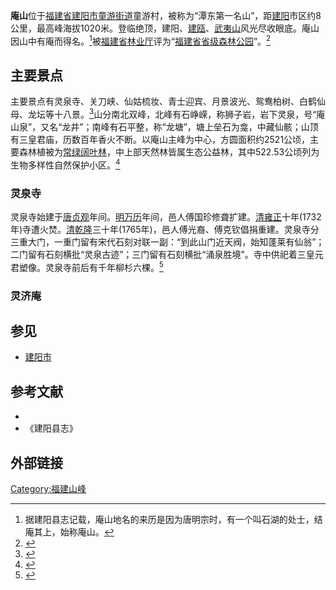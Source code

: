 {{Infobox Mountain
| 名稱 = 庵山
| 照片 = 建阳庵山省级森林公园.jpg
| 照片說明 =最高峰玉皇顶上眺望远方
| 海拔 =1020米(最高峰玉皇顶)
| 位置 = {{CHN}}[[福建省|福建省]][[建阳市|建阳市]][[童游街道|童游街道]]童游村
| 山脈 =
| 相對高度 =
| 座標 = {{coord|27|33|N|118|13|E|type:mountain}}
| 地形圖 =
| 類別 =
| 年齡 =
| 最近喷发 = 
| 首次登頂 =
| 最容易的攀登路線 =
| pushpin_map = China
| pushpin_map_caption = 庵山的位置
| latd=27 |latm=33 |lats= |latNS=N
| longd=118 |longm=13 |longs= |longEW=E
}}
'''庵山'''位于[[福建省|福建省]][[建阳市|建阳市]][[童游街道|童游街道]]童游村，被称为“潭东第一名山”，距[[建阳|建阳]]市区约8公里，最高峰海拔1020米。登临绝顶，建阳、[[建瓯|建瓯]]、[[武夷山|武夷山]]风光尽收眼底。庵山因山中有庵而得名。<ref>据建阳县志记载，庵山地名的来历是因为唐明宗时，有一个叫石湖的处士，结庵其上，始称庵山。</ref>被[[福建省林业厅|福建省林业厅]]评为“[[福建省省级森林公园|福建省省级森林公园]]”。<ref name="建阳市庵山省级森林公园">{{cite web |url=http://www.fjforestry.gov.cn/InfoShow.aspx?InfoID=37993&InfoTypeID=5 |title=建阳市庵山省级森林公园 |accessdate=2013-06-24 |author= |publisher=福建省林业厅 |language=zh-hans |archive-url=https://web.archive.org/web/20130811102247/http://fjforestry.gov.cn/InfoShow.aspx?InfoID=37993&InfoTypeID=5 |archive-date=2013-08-11 |dead-url=yes }}</ref>
== 主要景点 ==
主要景点有灵泉寺、关刀峡、仙姑梳妆、青士迎宾、月景波光、鸳鸯柏树、白鹤仙母、龙坛等十八景。<ref name="建阳庵山介绍">{{cite web |url=http://nanping.cncn.com/jingdian/anshan/profile |title=建阳庵山介绍 |accessdate=2013-06-24 |author= |publisher=欣欣旅游网 |language=zh-hans |archive-date=2019-11-17 |archive-url=https://web.archive.org/web/20191117232928/https://nanping.cncn.com/jingdian/anshan/profile |dead-url=no }}</ref>山分南北双峰，北峰有石峥嵘，称狮子岩，岩下灵泉，号“庵山泉”，又名“龙井”；南峰有石平整，称“龙塘”，塘上垒石为龛，中藏仙骸；山顶有三皇君庙，历数百年香火不断。以庵山主峰为中心，方圆面积约2521公顷，主要森林植被为[[常绿阔叶林|常绿阔叶林]]，中上部天然林皆属生态公益林，其中522.53公顷列为生物多样性自然保护小区。<ref name="建阳市庵山省级森林公园">{{cite web |url=http://www.fjforestry.gov.cn/InfoShow.aspx?InfoID=37993&InfoTypeID=5 |title=建阳市庵山省级森林公园 |accessdate=2013-06-24 |author= |publisher=福建省林业厅 |language=zh-hans |archive-url=https://web.archive.org/web/20130811102247/http://fjforestry.gov.cn/InfoShow.aspx?InfoID=37993&InfoTypeID=5 |archive-date=2013-08-11 |dead-url=yes }}</ref>
=== 灵泉寺 ===
灵泉寺始建于[[唐|唐]][[贞观|贞观]]年间。[[明|明]][[万历|万历]]年间，邑人傅国珍修聋扩建。[[清|清]][[雍正|雍正]]十年(1732年)寺遭火焚。[[清|清]][[乾隆|乾隆]]三十年(1765年)，邑人傅光裔、傅克钦倡捐重建。灵泉寺分三重大门，一重门留有宋代石刻对联一副：“到此山门近天阀，始知蓬莱有仙翁”；二门留有石刻横批“灵泉古迹”；三门留有石刻横批“涌泉胜境”。寺中供祀着三皇元君塑像。灵泉寺前后有千年柳杉六棵。<ref name="建阳庵山介绍">{{cite web |url=http://nanping.cncn.com/jingdian/anshan/profile |title=建阳庵山介绍 |accessdate=2013-06-24  |author= |publisher=欣欣旅游网 |language=zh-hans }}</ref>
=== 灵济庵 ===
{{Expand section}}

== 参见 ==
*[[建阳市|建阳市]]
== 参考文献 ==
<references />
*{{Cite book | author = 《福建省小学乡土教材（闽北篇）》编委会 |first=| title = 福建省小学乡土教材（闽北篇） | location = 福州 | publisher = 福建少年儿童出版社 |year=|isbn=| date = 2003年12月  | pages = 14 | ISBN = 978-7-5395-2350-7| language = 中文 }}
*《建阳县志》
== 外部链接 ==
{{External media
| video1 = [http://v.youku.com/v_show/id_XMzI2MTM3ODg4.html 福建省建阳市庵山风光]，[[优酷网|优酷网]]
}}

[[Category:福建山峰|Category:福建山峰]]